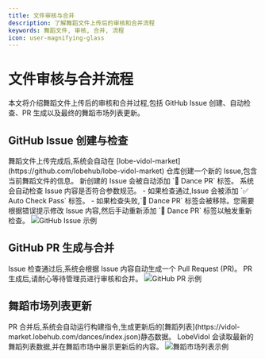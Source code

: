 ```yaml
---
title: 文件审核与合并
description: 了解舞蹈文件上传后的审核和合并流程
keywords: 舞蹈文件, 审核, 合并, 流程
icon: user-magnifying-glass
---
```


# 文件审核与合并流程

本文将介绍舞蹈文件上传后的审核和合并过程,包括 GitHub Issue 创建、自动检查、PR 生成以及最终的舞蹈市场列表更新。

## GitHub Issue 创建与检查

<Steps>
  <Step title="自动创建 Issue">
    舞蹈文件上传完成后,系统会自动在 [lobe-vidol-market](https://github.com/lobehub/lobe-vidol-market) 仓库创建一个新的 Issue,包含当前舞蹈文件的信息。
  </Step>
  <Step title="添加标签">
    新创建的 Issue 会被自动添加 `💃 Dance PR` 标签。
  </Step>
  <Step title="自动检查">
    系统会自动检查 Issue 内容是否符合参数规范。
  </Step>
  <Step title="检查结果">
    - 如果检查通过,Issue 会被添加 `✅ Auto Check Pass` 标签。
    - 如果检查失败,`💃 Dance PR` 标签会被移除。您需要根据错误提示修改 Issue 内容,然后手动重新添加 `💃 Dance PR` 标签以触发重新检查。
  </Step>
</Steps>

<Frame>
  <img src="https://oss.vidol.chat/dance-manual-github-issue.png" alt="GitHub Issue 示例" />
</Frame>

## GitHub PR 生成与合并

<Steps>
  <Step title="PR 生成">
    Issue 检查通过后,系统会根据 Issue 内容自动生成一个 Pull Request (PR)。
  </Step>
  <Step title="审核等待">
    PR 生成后,请耐心等待管理员进行审核和合并。
  </Step>
</Steps>

<Frame>
  <img src="https://oss.vidol.chat/dance-manual-pr.png" alt="GitHub PR 示例" />
</Frame>

## 舞蹈市场列表更新

<Steps>
  <Step title="自动构建">
    PR 合并后,系统会自动运行构建指令,生成更新后的[舞蹈列表](https://vidol-market.lobehub.com/dances/index.json)静态数据。
  </Step>
  <Step title="市场更新">
    LobeVidol 会读取最新的舞蹈列表数据,并在舞蹈市场中展示更新后的内容。
  </Step>
</Steps>

<Frame>
  <img src="https://oss.vidol.chat/dance-manual-list.png" alt="舞蹈市场列表示例" />
</Frame>
